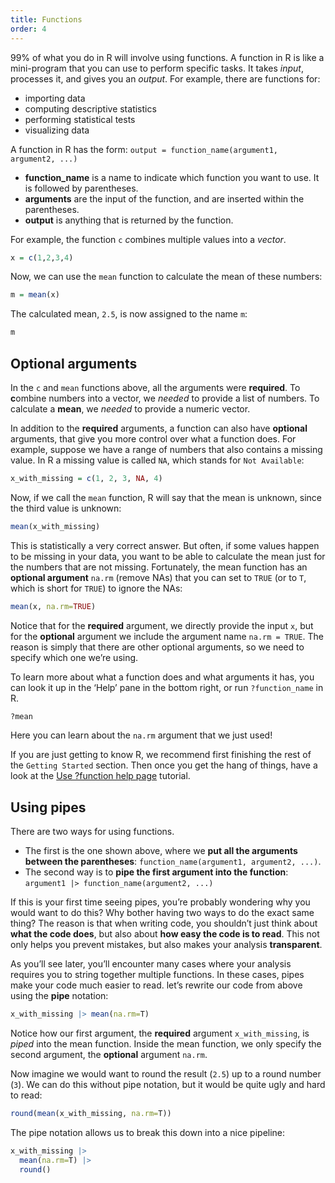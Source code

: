 ```yaml
---
title: Functions
order: 4
---
```


99% of what you do in R will involve using functions. 
A function in R is like a mini-program that you can use to perform specific tasks. 
It takes *input*, processes it, and gives you an *output*. 
For example, there are functions for:

* importing data 
* computing descriptive statistics
* performing statistical tests
* visualizing data

A function in R has the form: `output = function_name(argument1, argument2, ...)`

* **function_name** is a name to indicate which function you want to use. It is followed by parentheses.
* **arguments** are the input of the function, and are inserted within the parentheses. 
* **output** is anything that is returned by the function. 

For example, the function `c` *c*ombines multiple values into a *vector*.

```r
x = c(1,2,3,4)
```

Now, we can use the `mean` function to calculate the mean of these numbers:

```r
m = mean(x)
```

The calculated mean, `2.5`, is now assigned to the name `m`:

```r
m
```

## Optional arguments

In the `c` and `mean` functions above, all the arguments were **required**. 
To **c**ombine numbers into a vector, we *needed* to provide a list of numbers.
To calculate a **mean**, we *needed* to provide a numeric vector.

In addition to the **required** arguments, a function can also have **optional** arguments, that give you more control over what a function does.
For example, suppose we have a range of numbers that also contains a missing value. In R a missing value is called `NA`, which stands for `Not Available`:

```r
x_with_missing = c(1, 2, 3, NA, 4)
```

Now, if we call the `mean` function, R will say that the mean is unknown, since the third value is unknown:

```r
mean(x_with_missing)
```

This is statistically a very correct answer.
But often, if some values happen to be missing in your data, you want to be able to calculate the mean just for the numbers that are not missing.
Fortunately, the mean function has an **optional argument** `na.rm` (remove NAs) that you can set to `TRUE` (or to `T`, which is short for `TRUE`) to ignore the NAs:

```r
mean(x, na.rm=TRUE)
```

Notice that for the **required** argument, we directly provide the input `x`, but for the **optional** argument we include the argument name `na.rm = TRUE`.
The reason is simply that there are other optional arguments, so we need to specify which one we're using.

::: {.callout-note title="How do I know what arguments a function has?" collapse="true"}

To learn more about what a function does and what arguments it has, you can look it up in the 'Help' pane in the bottom right, 
or run `?function_name` in R. 

```r
?mean
```

Here you can learn about the `na.rm` argument that we just used!

If you are just getting to know R, we recommend first finishing the rest of the `Getting Started` section. 
Then once you get the hang of things, have a look at the [Use ?function help page](99_tips-and-best-practises/0_use-help-pages.qmd) tutorial.
:::


## Using pipes

There are two ways for using functions.

* The first is the one shown above, where we **put all the arguments between the parentheses**: `function_name(argument1, argument2, ...)`.
* The second way is to **pipe the first argument into the function**: `argument1 |> function_name(argument2, ...)`

If this is your first time seeing pipes, you're probably wondering why you would want to do this?
Why bother having two ways to do the exact same thing?
The reason is that when writing code, you shouldn't just think about **what the code does**, but also about **how easy the code is to read**.
This not only helps you prevent mistakes, but also makes your analysis **transparent**.

As you'll see later, you'll encounter many cases where your analysis requires you to string together multiple functions.
In these cases, pipes make your code much easier to read.
let's rewrite our code from above using the **pipe** notation:

```r
x_with_missing |> mean(na.rm=T)
```
Notice how our first argument, the **required** argument `x_with_missing`, is *piped* into the mean function.
Inside the mean function, we only specify the second argument, the **optional** argument `na.rm`.

Now imagine we would want to round the result (`2.5`) up to a round number (`3`). 
We can do this without pipe notation, but it would be quite ugly and hard to read:

```r
round(mean(x_with_missing, na.rm=T))
```
The pipe notation allows us to break this down into a nice pipeline:

```r
x_with_missing |> 
  mean(na.rm=T) |> 
  round()
```



